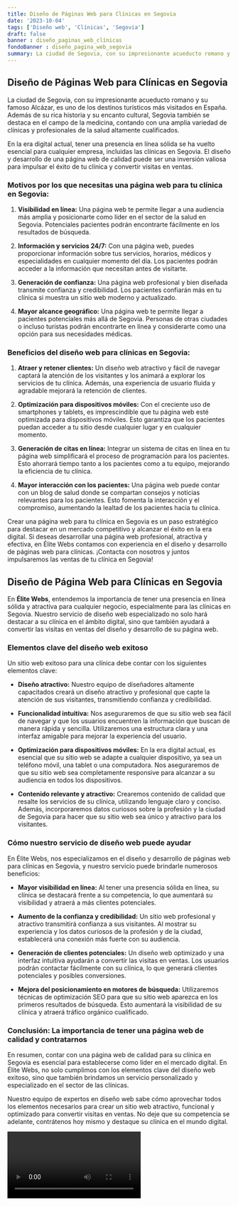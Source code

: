 ```yaml
---
title: Diseño de Páginas Web para Clínicas en Segovia
date: '2023-10-04'
tags: ['Diseño web', 'Clínicas', 'Segovia']
draft: false
banner : diseño_paginas_web_clínicas
fondoBanner : diseño_pagina_web_segovia
summary: La ciudad de Segovia, con su impresionante acueducto romano y su famoso Alcázar, es uno de los destinos turísticos más visitados en España. Además de su rica historia y su encanto cultural, Segovia también se destaca en el campo de la medicina, contando con una amplia variedad de clínicas y profesionales de la salud altamente cualificados.
---
```


## Diseño de Páginas Web para Clínicas en Segovia

La ciudad de Segovia, con su impresionante acueducto romano y su famoso Alcázar, es uno de los destinos turísticos más visitados en España. Además de su rica historia y su encanto cultural, Segovia también se destaca en el campo de la medicina, contando con una amplia variedad de clínicas y profesionales de la salud altamente cualificados.

En la era digital actual, tener una presencia en línea sólida se ha vuelto esencial para cualquier empresa, incluidas las clínicas en Segovia. El diseño y desarrollo de una página web de calidad puede ser una inversión valiosa para impulsar el éxito de tu clínica y convertir visitas en ventas.

### Motivos por los que necesitas una página web para tu clínica en Segovia:

1. **Visibilidad en línea:** Una página web te permite llegar a una audiencia más amplia y posicionarte como líder en el sector de la salud en Segovia. Potenciales pacientes podrán encontrarte fácilmente en los resultados de búsqueda.

2. **Información y servicios 24/7:** Con una página web, puedes proporcionar información sobre tus servicios, horarios, médicos y especialidades en cualquier momento del día. Los pacientes podrán acceder a la información que necesitan antes de visitarte.

3. **Generación de confianza:** Una página web profesional y bien diseñada transmite confianza y credibilidad. Los pacientes confiarán más en tu clínica si muestra un sitio web moderno y actualizado.

4. **Mayor alcance geográfico:** Una página web te permite llegar a pacientes potenciales más allá de Segovia. Personas de otras ciudades o incluso turistas podrán encontrarte en línea y considerarte como una opción para sus necesidades médicas.

### Beneficios del diseño web para clínicas en Segovia:

1. **Atraer y retener clientes:** Un diseño web atractivo y fácil de navegar captará la atención de los visitantes y los animará a explorar los servicios de tu clínica. Además, una experiencia de usuario fluida y agradable mejorará la retención de clientes.

2. **Optimización para dispositivos móviles:** Con el creciente uso de smartphones y tablets, es imprescindible que tu página web esté optimizada para dispositivos móviles. Esto garantiza que los pacientes puedan acceder a tu sitio desde cualquier lugar y en cualquier momento.

3. **Generación de citas en línea:** Integrar un sistema de citas en línea en tu página web simplificará el proceso de programación para los pacientes. Esto ahorrará tiempo tanto a los pacientes como a tu equipo, mejorando la eficiencia de tu clínica.

4. **Mayor interacción con los pacientes:** Una página web puede contar con un blog de salud donde se compartan consejos y noticias relevantes para los pacientes. Esto fomenta la interacción y el compromiso, aumentando la lealtad de los pacientes hacia tu clínica.

Crear una página web para tu clínica en Segovia es un paso estratégico para destacar en un mercado competitivo y alcanzar el éxito en la era digital. Si deseas desarrollar una página web profesional, atractiva y efectiva, en Élite Webs contamos con experiencia en el diseño y desarrollo de páginas web para clínicas. ¡Contacta con nosotros y juntos impulsaremos las ventas de tu clínica en Segovia!

<GifSeo />

<Cta />

## **Diseño de Página Web para Clínicas en Segovia**

En **Élite Webs**, entendemos la importancia de tener una presencia en línea sólida y atractiva para cualquier negocio, especialmente para las clínicas en Segovia. Nuestro servicio de diseño web especializado no solo hará destacar a su clínica en el ámbito digital, sino que también ayudará a convertir las visitas en ventas del diseño y desarrollo de su página web.

### **Elementos clave del diseño web exitoso**

Un sitio web exitoso para una clínica debe contar con los siguientes elementos clave:

- **Diseño atractivo:** Nuestro equipo de diseñadores altamente capacitados creará un diseño atractivo y profesional que capte la atención de sus visitantes, transmitiendo confianza y credibilidad.

- **Funcionalidad intuitiva:** Nos aseguraremos de que su sitio web sea fácil de navegar y que los usuarios encuentren la información que buscan de manera rápida y sencilla. Utilizaremos una estructura clara y una interfaz amigable para mejorar la experiencia del usuario.

- **Optimización para dispositivos móviles:** En la era digital actual, es esencial que su sitio web se adapte a cualquier dispositivo, ya sea un teléfono móvil, una tablet o una computadora. Nos aseguraremos de que su sitio web sea completamente responsive para alcanzar a su audiencia en todos los dispositivos.

- **Contenido relevante y atractivo:** Crearemos contenido de calidad que resalte los servicios de su clínica, utilizando lenguaje claro y conciso. Además, incorporaremos datos curiosos sobre la profesión y la ciudad de Segovia para hacer que su sitio web sea único y atractivo para los visitantes.

### **Cómo nuestro servicio de diseño web puede ayudar**

En Élite Webs, nos especializamos en el diseño y desarrollo de páginas web para clínicas en Segovia, y nuestro servicio puede brindarle numerosos beneficios:

- **Mayor visibilidad en línea:** Al tener una presencia sólida en línea, su clínica se destacará frente a su competencia, lo que aumentará su visibilidad y atraerá a más clientes potenciales.

- **Aumento de la confianza y credibilidad:** Un sitio web profesional y atractivo transmitirá confianza a sus visitantes. Al mostrar su experiencia y los datos curiosos de la profesión y de la ciudad, establecerá una conexión más fuerte con su audiencia.

- **Generación de clientes potenciales:** Un diseño web optimizado y una interfaz intuitiva ayudarán a convertir las visitas en ventas. Los usuarios podrán contactar fácilmente con su clínica, lo que generará clientes potenciales y posibles conversiones.

- **Mejora del posicionamiento en motores de búsqueda:** Utilizaremos técnicas de optimización SEO para que su sitio web aparezca en los primeros resultados de búsqueda. Esto aumentará la visibilidad de su clínica y atraerá tráfico orgánico cualificado.

### **Conclusión: La importancia de tener una página web de calidad y contratarnos**

En resumen, contar con una página web de calidad para su clínica en Segovia es esencial para establecerse como líder en el mercado digital. En Élite Webs, no solo cumplimos con los elementos clave del diseño web exitoso, sino que también brindamos un servicio personalizado y especializado en el sector de las clínicas.

Nuestro equipo de expertos en diseño web sabe cómo aprovechar todos los elementos necesarios para crear un sitio web atractivo, funcional y optimizado para convertir visitas en ventas. No deje que su competencia se adelante, contrátenos hoy mismo y destaque su clínica en el mundo digital.

<Video />

<CtaBot job='Clínicas' city='Segovia'/>

<Gmaps query='Segovia+españa+maps' />